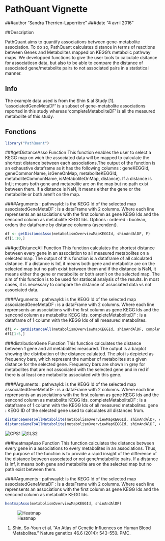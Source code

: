 
# PathQuant Vignette 
###author "Sandra Therrien-Laperrière"
###date "4 avril 2016"

##Description  

PathQuant aims to quantify associations between gene-metabolite association.
To do so, PathQuant calculates distance in terms of reactions 
between Genes and Metabolites mapped on KEGG's metabolic pathway maps. We 
developped functions to give the user tools to calculate dsitance for 
associatiosn data, but also to be able to compare the distance of associated
gene/metabolite pairs to not associated pairs in a statistical manner.

## Info 

The example data used is from the Shin & al Study [1]. 'associatedGeneMetaDF'
is a subset of gene-metabolite associations reported in this study whereas 'completeMetaboliteDF' is all the measured metabolite of this study.

## Fonctions

```r
library("PathQuant")
```
###getDistanceAsso Function 
This function enables the user to select a KEGG map on wich the associated data 
will be mapped to calculate the shortest distance between each associations.The 
output of the function is an exhaustive dataframe as it has the following 
columns : geneKEGGId, geneCommonName, isGeneOnMap, metaboliteKEGGId, 
metaboliteCommonName, isMetaboliteOnMap, distance). If a distance is Inf,it 
means both gene and metabolite are on the map but no path exist between them.
If a distance is NaN, it means either the gene or the metabolite or both aren't 
on the map.

####Arguments : 
    pathwayId: is the KEGG Id of the selected map
    associatedGeneMetaDF : is a dataFrame with 2 columns. Where each line 
                            reprensents an associations with the first column as
                            gene KEGG Ids and the sencond column as metabolite
                            KEGG Ids.
  Options :
    ordered : boolean, orders the dataframe by distance columns (ascendent).

```r

df <- getDistanceAsso(metabolismOverviewMapKEGGId, shinAndAlDF, F)
df[1:10,]

```

###getDistanceAll Function 
This function calculates the shortest distance between every gene in 
an association to all measured metabolites on a selected map. The output of this
function is a dataframe of all calculated distance. If a distance is Inf, it 
means both gene and metabolite are on the selected map but no path exist between
them and if the distance is NaN, it means either the gene or metabolite or both 
aren't on the selected map. The aim of this function is to be used for statiscal
analysis of the results. In most cases, it is necessary to compare the distance 
of associated data vs not associated data. 

####Arguments : 
    pathwayId: is the KEGG Id of the selected map
    associatedGeneMetaDF : is a dataFrame with 2 columns. Where each line 
                            reprensents an associations with the first column as
                            gene KEGG Ids and the sencond column as metabolite
                            KEGG Ids.
    completeMetaboliteDF : is a dataframe of 1 column with the KEGG Ids of
                           all measured metabolites.


```r
df1 <- getDistanceAll(metabolismOverviewMapKEGGId, shinAndAlDF, completeMetaboDF)
df1[1:5,]
```


###distributionGene Function
This function calculates the distance between 1 gene and
all metabolites measured. The output is a barplot showing the distribution of 
the distance calulated. The plot is depicted as frequency bars, which represent the number of metabolites at a given distance for the selected gene. Frequency bars are shown in grey for metabolites that are not associated with the selected gene and in red if there is at least one metabolite associated with this gene.

####Arguments : 
    pathwayId: is the KEGG Id of the selected map
    associatedGeneMetaDF : is a dataFrame with 2 columns. Where each line 
                            reprensents an associations with the first column as
                            gene KEGG Ids and the sencond column as metabolite
                            KEGG Ids.
    completeMetaboliteDF : is a dataframe of 1 column with the KEGG Ids of
                           all measured metabolites.
    gene : KEGG ID of the selected gene used to calculates all distances from.

```r
distanceGeneToAllMetabolite(metabolismOverviewMapKEGGId, shinAndAlDF, completeMetaboDF, "hsa:1373")
distanceGeneToAllMetabolite(metabolismOverviewMapKEGGId, shinAndAlDF, completeMetaboDF, "hsa:27165")
```
![CPS1](https://github.com/sandraTL/PathQuant/blob/master/vignettes/CPS1.png)
![GLS2](https://github.com/sandraTL/PathQuant/blob/master/vignettes/GLS2.png)

###heatmapAsso Function 
This function calculates the distance between every gene in a associations 
to every metabolites in an associations. Thus, the purpose of the function is to
provide a rapid insight of the difference of the distance between associated or 
not gene/metabolite pairs. If a distance is Inf, it means both gene and metabolite 
are on the selected map but no path exist between them.

####Arguments : 
    pathwayId: is the KEGG Id of the selected map
    associatedGeneMetaDF : is a dataFrame with 2 columns. Where each line 
                            reprensents an associations with the first column as
                            gene KEGG Ids and the sencond column as metabolite
                            KEGG Ids.

```r
heatmapAsso(metabolismOverviewMapKEGGId, shinAndAlDF)
```

![Heatmap](https://github.com/sandraTL/PathQuant/blob/master/vignettes/heatmapAsso1.png)


1. Shin, So-Youn et al. “An Atlas of Genetic Influences on Human Blood 
Metabolites.” Nature genetics 46.6 (2014): 543–550. PMC.








